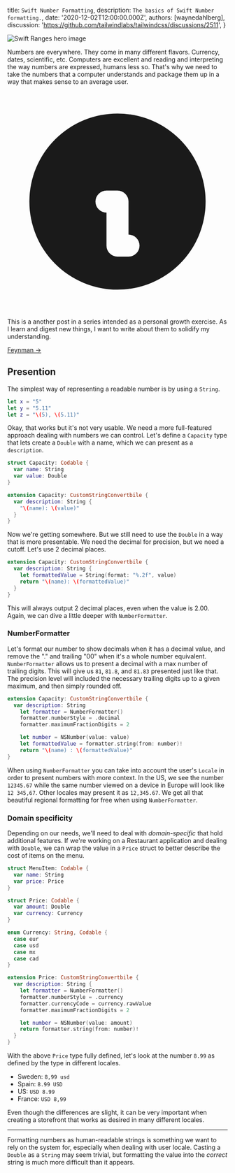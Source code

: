 
  title: `Swift Number Formatting`,
  description: `The basics of Swift Number formatting.`,
  date: '2020-12-02T12:00:00.000Z',
  authors: [waynedahlberg],
  discussion: 'https://github.com/tailwindlabs/tailwindcss/discussions/2511',
}

<img src={hero} alt="Swift Ranges hero image" />

Numbers are everywhere. They come in many different flavors. Currency, dates, scientific, etc. Computers are excellent and reading and interpreting the way numbers are expressed, humans less so. That's why we need to take the numbers that a computer understands and package them up in a way that makes sense to an average user.

<!--more-->

<div class="rounded-md bg-blue-50 p-4">
  <div class="flex">
    <div class="flex-shrink-0">
      <svg
        class="h-5 w-5 text-blue-400"
        xmlns="http://www.w3.org/2000/svg"
        viewBox="0 0 20 20"
        fill="currentColor"
      >
        <path
          fillRule="evenodd"
          d="M18 10a8 8 0 11-16 0 8 8 0 0116 0zm-7-4a1 1 0 11-2 0 1 1 0 012 0zM9 9a1 1 0 000 2v3a1 1 0 001 1h1a1 1 0 100-2v-3a1 1 0 00-1-1H9z"
          clipRule="evenodd"
        />
      </svg>
    </div>
    <div class="ml-3 flex-1 md:flex md:justify-between">
      <p class="text-sm leading-5 text-blue-700">
        This is a another post in a series intended as a personal growth exercise. As I learn and
        digest new things, I want to write about them to solidify my understanding.
      </p>
      <p class="mt-3 text-sm leading-5 md:mt-0 md:ml-6">
        <a
          href="https://fs.blog/2015/01/richard-feynman-knowing-something/"
          class="whitespace-no-wrap font-medium text-blue-700 hover:text-blue-600 transition ease-in-out duration-150"
        >
          Feynman &rarr;
        </a>
      </p>
    </div>
  </div>
</div>

## Presention

The simplest way of representing a readable number is by using a `String`.

```Swift
let x = "5"
let y = "5.11"
let z = "\(5), \(5.11)"
```

Okay, that works but it's not very usable. We need a more full-featured approach dealing with numbers we can control. Let's define a `Capacity` type that lets create a `Double` with a name, which we can present as a `description`.

```Swift
struct Capacity: Codable {
  var name: String
  var value: Double
}

extension Capacity: CustomStringConvertbile {
  var description: String {
    "\(name): \(value)"
  }
}
```

Now we're getting somewhere. But we still need to use the `Double` in a way that is more presentable. We need the decimal for precision, but we need a cutoff. Let's use 2 decimal places.

```Swift
extension Capacity: CustomStringConvertbile {
  var description: String {
    let formattedValue = String(format: "%.2f", value)
    return "\(name): \(formattedValue)"
  }
}
```

This will always output 2 decimal places, even when the value is 2.00. Again, we can dive a little deeper with `NumberFormatter`.

### NumberFormatter

Let's format our number to show decimals when it has a decimal value, and remove the "." and trailing "00" when it's a whole number equivalent. `NumberFormatter` allows us to present a decimal with a max number of trailing digits. This will give us `81`, `81.8`, and `81.83` presented just like that. The precision level will included the necessary trailing digits up to a given maximum, and then simply rounded off.

```Swift
extension Capacity: CustomStringConvertbile {
  var description: String
    let formatter = NumberFormatter()
    formatter.numberStyle = .decimal
    formatter.maximumFractionDigits = 2

    let number = NSNumber(value: value)
    let formattedValue = formatter.string(from: number)!
    return "\(name) : \(formattedValue)"
}
```

When using `NumberFormatter` you can take into account the user's `Locale` in order to present numbers with more context. In the US, we see the number `12345.67` while the same number viewed on a device in Europe will look like `12 345,67`. Other locales may present it as `12,345.67`. We get all that beautiful regional formatting for free when using `NumberFormatter`.

### Domain specificity

Depending on our needs, we'll need to deal with _domain-specific_ that hold additional features. If we're working on a Restaurant application and dealing with `Double`, we can wrap the value in a `Price` struct to better describe the cost of items on the menu.

```Swift
struct MenuItem: Codable {
  var name: String
  var price: Price
}

struct Price: Codable {
  var amount: Double
  var currency: Currency
}

enum Currency: String, Codable {
  case eur
  case usd
  case mx
  case cad
}

extension Price: CustomStringConvertbile {
  var description: String {
    let formatter = NumberFormatter()
    formatter.numberStyle = .currency
    formatter.currencyCode = currency.rawValue
    formatter.maximumFractionDigits = 2

    let number = NSNumber(value: amount)
    return formatter.string(from: number)!
  }
}
```

With the above `Price` type fully defined, let's look at the number `8.99` as defined by the type in different locales.

- Sweden: `8,99 usd`
- Spain: `8.99 USD`
- US: `USD 8.99`
- France: `USD 8,99`

Even though the differences are slight, it can be very important when creating a storefront that works as desired in many different locales.

---

Formatting numbers as human-readable strings is something we want to rely on the system for, especially when dealing with user locale. Casting a `Double` as a `String` may seem trivial, but formatting the value into the _correct_ string is much more difficult than it appears.

